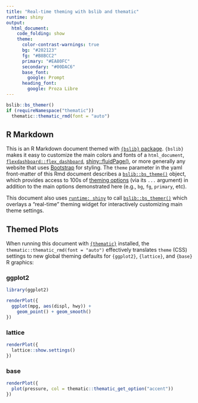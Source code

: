 ```yaml
---
title: "Real-time theming with bslib and thematic"
runtime: shiny
output: 
  html_document:
    code_folding: show
    theme:
      color-contrast-warnings: true
      bg: "#202123"
      fg: "#B8BCC2"
      primary: "#EA80FC"
      secondary: "#00DAC6"
      base_font:
        google: Prompt
      heading_font:
        google: Proza Libre
---
```


```r
bslib::bs_themer()
if (requireNamespace("thematic")) 
  thematic::thematic_rmd(font = "auto")
```

## R Markdown

This is an R Markdown document themed with [`{bslib}` package](https://rstudio.github.io/bslib/). `{bslib}` makes it easy to customize the main colors and fonts of a `html_document`, [`flexdashboard::flex_dashboard`](https://flexdashboard-pkg.netlify.app/articles/articles/theme.html), [shiny::fluidPage()](https://shiny.rstudio.com/reference/shiny/latest/fluidPage.html), or more generally any website that uses [Bootstrap](https://getbootstrap.com/) for styling. The `theme` parameter in the yaml front-matter of this Rmd document describes a [`bslib::bs_theme()`](https://rstudio.github.io/bslib/reference/bs_theme.html) object, which provides access to 100s of [theming options](https://rstudio.github.io/bslib/articles/bs4-variables.html) (via its `...` argument) in addition to the main options demonstrated here (e.g., `bg`, `fg`, `primary`, etc).

This document also uses [`runtime: shiny`](https://shiny.rstudio.com/articles/interactive-docs.html) to call [`bslib::bs_themer()`](https://rstudio.github.io/bslib/reference/run_with_themer.html) which overlays a "real-time" theming widget for interactively customizing main theme settings.

## Themed Plots {.tabset .tabset-pills}

When running this document with [`{thematic}`](https://rstudio.github.io/thematic/) installed, the `thematic::thematic_rmd(font = "auto")` effectively translates `theme` (CSS) settings to new global theming defaults for `{ggplot2}`, `{lattice}`, and `{base}` R graphics:

### ggplot2

```r
library(ggplot2)

renderPlot({
  ggplot(mpg, aes(displ, hwy)) +
    geom_point() + geom_smooth()
})
```

### lattice

```r
renderPlot({
  lattice::show.settings()
})
```

### base

```r
renderPlot({
  plot(pressure, col = thematic::thematic_get_option("accent"))
})
```
